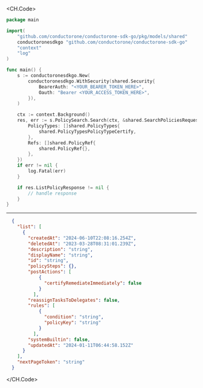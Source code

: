
<CH.Code>
```go Search.go
package main

import(
	"github.com/conductorone/conductorone-sdk-go/pkg/models/shared"
	conductoronesdkgo "github.com/conductorone/conductorone-sdk-go"
	"context"
	"log"
)

func main() {
    s := conductoronesdkgo.New(
        conductoronesdkgo.WithSecurity(shared.Security{
            BearerAuth: "<YOUR_BEARER_TOKEN_HERE>",
            Oauth: "Bearer <YOUR_ACCESS_TOKEN_HERE>",
        }),
    )

    ctx := context.Background()
    res, err := s.PolicySearch.Search(ctx, &shared.SearchPoliciesRequest{
        PolicyTypes: []shared.PolicyTypes{
            shared.PolicyTypesPolicyTypeCertify,
        },
        Refs: []shared.PolicyRef{
            shared.PolicyRef{},
        },
    })
    if err != nil {
        log.Fatal(err)
    }

    if res.ListPolicyResponse != nil {
        // handle response
    }
}
```
---

```json Example Response
  {
    "list": [
      {
        "createdAt": "2024-06-10T22:08:16.254Z",
        "deletedAt": "2023-03-28T08:31:01.239Z",
        "description": "string",
        "displayName": "string",
        "id": "string",
        "policySteps": {},
        "postActions": [
            {
              "certifyRemediateImmediately": false
            }
          ],
        "reassignTasksToDelegates": false,
        "rules": [
            {
              "condition": "string",
              "policyKey": "string"
            }
          ],
        "systemBuiltin": false,
        "updatedAt": "2024-01-11T06:44:58.152Z"
      }
    ],
    "nextPageToken": "string"
  }
```
</CH.Code>

